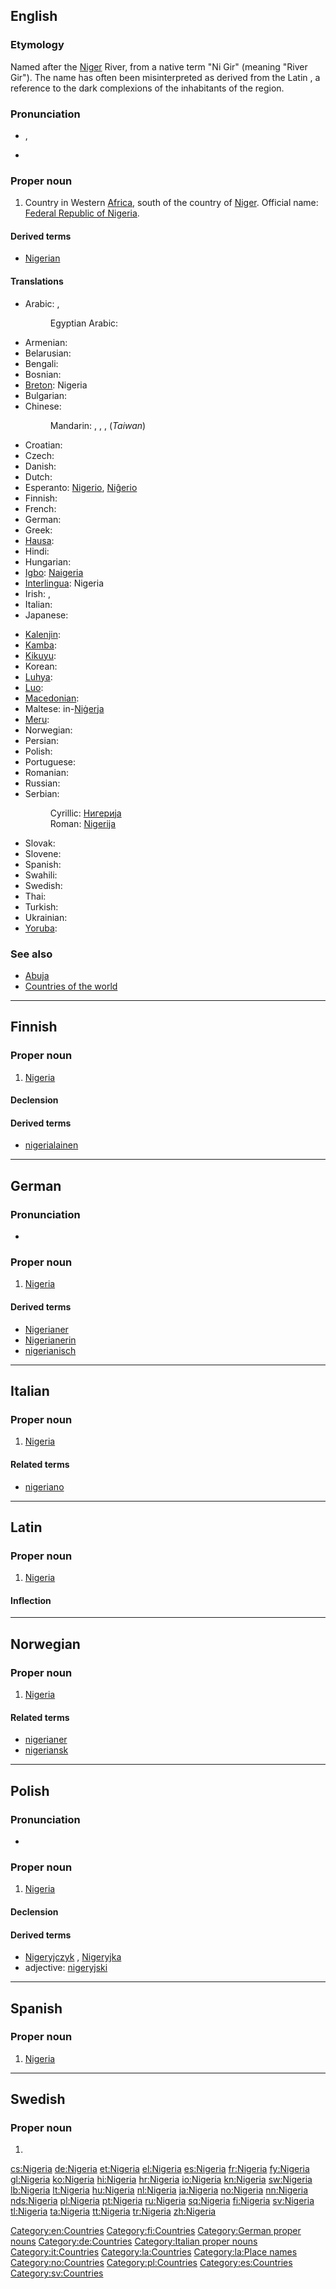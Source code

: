 {{also|Nigéria}}
{{also|Niger}}
==English==
{{wikipedia}}
{{wikipedia|lang=simple}}

===Etymology===
Named after the [[Niger]] River, from a native term "Ni Gir" (meaning "River Gir"). The name has often been misinterpreted as derived from the Latin {{term|niger|lang=la||black}}, a reference to the dark complexions of the inhabitants of the region.

===Pronunciation===
* {{a|UK}} {{IPA|/naɪˈdʒɪə(ɹ).i.ə/}}, {{X-SAMPA|/naI"dZI@(r).i.@/}}
* {{audio|En-us-Nigeria.ogg|Audio}}

===Proper noun===
{{en-proper noun}}

# Country in Western [[Africa]], south of the country of [[Niger]]. Official name: [[Federal Republic of Nigeria]].

====Derived terms====
* [[Nigerian]]

====Translations====
{{trans-top| in Western Africa}}
* Arabic: {{t|ar|نيجيريا|f|tr=nijiiriya}}, {{t|ar|نايجيريا|f|tr=nayjiiriya}}
*: Egyptian Arabic: {{tø|arz|نايجيريا|sc=Arab|xs=Egyptian Arabic}}
* Armenian: {{t-|hy|Նիգերիա|tr=Nigeria}}
* Belarusian: {{t|be|Нігерыя|f|tr=Nihéryja|xs=Belarusian}}
* Bengali: {{t-|bn|নাইজেরিয়া}}
* Bosnian: {{t-|bs|Nigerija|f}}
* [[Breton]]: Nigeria
* Bulgarian: {{t-|bg|Нигерия|f|tr=Nigérija}}
* Chinese:
*: Mandarin: {{t-|cmn|尼日利亞|sc=Hani}}, {{t-|cmn|尼日利亚|tr=Nírìlìyà|sc=Hani}}, {{t-|cmn|奈及利亞|sc=Hani}}, {{t-|cmn|奈及利亚|tr=Nàijílìyà|sc=Hani}} (''Taiwan'')
* Croatian: {{t+|hr|Nigerija|f}}
* Czech: {{t-|cs|Nigérie|f}}
* Danish: {{t-|da|Nigeria}}
* Dutch: {{t+|nl|Nigeria}}
* Esperanto: [[Nigerio]], [[Niĝerio]]
* Finnish: {{t+|fi|Nigeria}}
* French: {{t+|fr|Nigeria|m}}
* German: {{t+|de|Nigeria}}
* Greek: {{t+|el|Νιγηρία|f|tr=Nigiría}}
* [[Hausa]]: {{t|ha|Nijeriya|xs=Hausa}}
* Hindi: {{t|hi|नाइजीरिया|tr=nā'ijīriyā|xs=Hindi}}
* Hungarian: {{t+|hu|Nigéria}}
* [[Igbo]]: [[Naigeria]]
* [[Interlingua]]: Nigeria
* Irish: {{t|ga|Nigéir|f|alt=An Nigéir}}, {{t|ga|Poblacht Chónaidhme na Nigéire|f}}
* Italian: {{t-|it|Nigeria|f}}
* Japanese: {{t+|ja|ナイジェリア|tr=Naijeria}}
{{trans-mid}}
* [[Kalenjin]]: {{tø|kln|Nijeria}}
* [[Kamba]]: {{tø|kam|Nijeria}}
* [[Kikuyu]]: {{tø|ki|Nigeria}}
* Korean: {{t+|ko|나이지리아|tr=Naijiria|sc=Hang}}
* [[Luhya]]: {{tø|luy|Nigeria}}
* [[Luo]]: {{tø|luo|Nigeria}}
* [[Macedonian]]: {{t+|mk|Нигерија|f|tr=Nigérija}}
* Maltese: in-[[Niġerja]]
* [[Meru]]: {{tø|mer|Nigeria}}
* Norwegian: {{t+|no|Nigeria}}
* Persian: {{t|fa|نیجریه|tr=Nijeriye|sc=fa-Arab}}
* Polish: {{t+|pl|Nigeria|f}}
* Portuguese: {{t+|pt|Nigéria|f}}
* Romanian: {{t-|ro|Nigeria|f}}
* Russian: {{t-|ru|Нигерия|f|tr=Nigérija}}
* Serbian:
*: Cyrillic: [[Нигерија#Serbian|Нигерија]] {{f}}
*: Roman: [[Nigerija#Serbian|Nigerija]] {{f}}
* Slovak: {{t|sk|Nigéria|f}}
* Slovene: {{t-|sl|Nigerija|f}}
* Spanish: {{t+|es|Nigeria|f}}
* Swahili: {{t+|sw|Nijeria|xs=Swahili}}
* Swedish: {{t+|sv|Nigeria}}
* Thai: {{t|th|ไนเธอเรีย}}
* Turkish: {{t+|tr|Nijerya}}
* Ukrainian: {{t|uk|Нігерія|f|tr=Nihérija|xs=Ukrainian}}
* [[Yoruba]]: {{t|yo|Nàìjíríà|xs=Yoruba}}
{{trans-bottom}}

===See also===
* [[Abuja]]
* [[Appendix:Countries of the world|Countries of the world]]

[[Category:en:Countries]]

----

==Finnish==
{{wikipedia|lang=fi}}

===Proper noun===
{{fi-proper noun}}

# [[#English|Nigeria]]

====Declension====
{{fi-decl-kulkija|Nigeri|nopl=1}}

====Derived terms====
* [[nigerialainen]]

[[Category:fi:Countries]]

----

==German==
{{wikipedia|lang=de}}

===Pronunciation===
* {{audio|De-Nigeria.ogg|Audio}}

===Proper noun===
{{head|de|proper noun}} {{n}}

# [[#English|Nigeria]]

====Derived terms====
* [[Nigerianer]]
* [[Nigerianerin]]
* [[nigerianisch]]

[[Category:German proper nouns]]
[[Category:de:Countries]]

----

==Italian==
{{wikipedia|lang=it}}

===Proper noun===
{{head|it|proper noun}} {{f}}

# [[#English|Nigeria]]

====Related terms====
* [[nigeriano]]

[[Category:Italian proper nouns]]
[[Category:it:Countries]]

----

==Latin==
{{wikipedia|lang=la}}

===Proper noun===
{{la-proper noun|Nigeria|Nigeriae|Nigeriae|f|first}}

# [[#English|Nigeria]]

====Inflection====
{{la-decl-1st-loc|Nigeri}}

[[Category:la:Countries]]
[[Category:la:Place names]]

----

==Norwegian==
{{wikipedia|lang=nb}}
{{wikipedia|lang=nn}}

===Proper noun===
{{head|no|proper noun}}

# [[#English|Nigeria]]

====Related terms====
* [[nigerianer]]
* [[nigeriansk]]

[[Category:no:Countries]]

----

==Polish==
{{wikipedia|lang=pl}}

===Pronunciation===
* {{IPA|/ɲiˈɡɛrja/|lang=pl}}

===Proper noun===
{{head|pl|proper noun|g=f}}

# [[#English|Nigeria]]

====Declension====
{{pl-decl-noun-sing
|Nigeria
|Nigerii
|Nigerii
|Nigerię
|Nigerią
|Nigerii
|Nigerio
}}

====Derived terms====
* [[Nigeryjczyk]] {{m}}, [[Nigeryjka]] {{f}}
* adjective: [[nigeryjski]]

[[Category:pl:Countries]]

----

==Spanish==
{{wikipedia|lang=es}}

===Proper noun===
{{es-proper noun|f}}

# [[#English|Nigeria]]

[[Category:es:Countries]]

----

==Swedish==
{{wikipedia|lang=sv}}

===Proper noun===
{{head|sv|proper noun}}

# {{l|en|Nigeria}}

[[Category:sv:Countries]]

[[cs:Nigeria]]
[[de:Nigeria]]
[[et:Nigeria]]
[[el:Nigeria]]
[[es:Nigeria]]
[[fr:Nigeria]]
[[fy:Nigeria]]
[[gl:Nigeria]]
[[ko:Nigeria]]
[[hi:Nigeria]]
[[hr:Nigeria]]
[[io:Nigeria]]
[[kn:Nigeria]]
[[sw:Nigeria]]
[[lb:Nigeria]]
[[lt:Nigeria]]
[[hu:Nigeria]]
[[nl:Nigeria]]
[[ja:Nigeria]]
[[no:Nigeria]]
[[nn:Nigeria]]
[[nds:Nigeria]]
[[pl:Nigeria]]
[[pt:Nigeria]]
[[ru:Nigeria]]
[[sq:Nigeria]]
[[fi:Nigeria]]
[[sv:Nigeria]]
[[tl:Nigeria]]
[[ta:Nigeria]]
[[tt:Nigeria]]
[[tr:Nigeria]]
[[zh:Nigeria]]